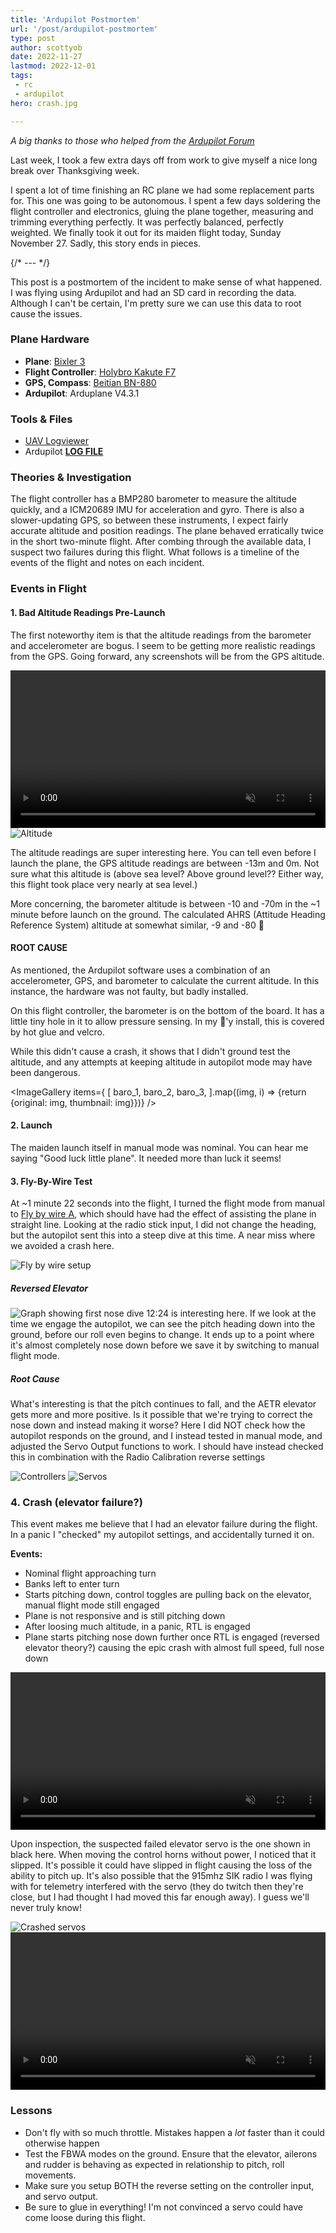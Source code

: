 ```yaml
---
title: 'Ardupilot Postmortem'
url: '/post/ardupilot-postmortem'
type: post
author: scottyob
date: 2022-11-27
lastmod: 2022-12-01
tags:
 - rc
 - ardupilot
hero: crash.jpg

---
```




*A big thanks to those who helped from the [Ardupilot Forum](https://discuss.ardupilot.org/t/crash-postmortem-why-the-pitch-down/93666/13)*

Last week, I took a few extra days off from work to give myself a nice long break over Thanksgiving week.

I spent a lot of time finishing an RC plane we had some replacement parts for. This one was going to be autonomous. I spent a few days soldering the flight controller and electronics, gluing the plane together, measuring and trimming everything perfectly. It was perfectly balanced, perfectly weighted. We finally took it out for its maiden flight today, Sunday November 27.  Sadly, this story ends in pieces.

{/* --- */}

This post is a postmortem of the incident to make sense of what happened.  I was flying using Ardupilot and had an SD card in recording the data.  Although I can't be certain, I'm pretty sure we can use this data to root cause the issues.

### Plane Hardware
* **Plane**: [Bixler 3](https://hobbyking.com/en_us/h-king-bixler-3-glider-1550-pnf.html)
* **Flight Controller**: [Holybro Kakute F7](https://ardupilot.org/copter/docs/common-holybro-kakutef7aio.html)
* **GPS, Compass**: [Beitian BN-880](https://ardupilot.org/copter/docs/common-beitian-gps.html)
* **Ardupilot**: Arduplane V4.3.1

### Tools & Files
* [UAV Logviewer](https://ardupilot.org/dev/docs/common-uavlogviewer.html)
* Ardupilot **<a href={logFile}>LOG FILE</a>**

### Theories & Investigation

The flight controller has a BMP280 barometer to measure the altitude quickly, and a ICM20689 IMU for acceleration and gyro.  There is also a slower-updating GPS, so between these instruments, I expect fairly accurate altitude and position readings.  The plane behaved erratically twice in the short two-minute flight.  After combing through the available data, I suspect two failures during this flight.  What follows is a timeline of the events of the flight and notes on each incident.

### Events in Flight

#### 1. Bad Altitude Readings Pre-Launch
The first noteworthy item is that the altitude readings from the barometer and accelerometer are bogus.  I seem to be getting more realistic readings from the GPS.  Going forward, any screenshots will be from the GPS altitude.

<video width="100%" loop controls autoPlay muted>
    <source src={altitude} />
</video>

<img src={altitudeImg} alt="Altitude" />

The altitude readings are super interesting here.  You can tell even before I launch the plane, the GPS altitude readings are between -13m and 0m.  Not sure what this altitude is (above sea level?  Above ground level?? Either way, this flight took place very nearly at sea level.)

More concerning, the barometer altitude is between -10 and -70m in the ~1 minute before launch on the ground.  The calculated AHRS (Attitude Heading Reference System) altitude at somewhat similar, -9 and -80  🫤

#### ROOT CAUSE
As mentioned, the Ardupilot software uses a combination of an accelerometer, GPS, and barometer to calculate the current altitude.  In this instance, the hardware was not faulty, but badly installed.  

On this flight controller, the barometer is on the bottom of the board.  It has a little tiny hole in it to allow pressure sensing.  In my 🤡'y install, this is covered by hot glue and velcro.

While this didn't cause a crash, it shows that I didn't ground test the altitude, and any attempts at keeping altitude in autopilot mode may have been dangerous.


<ImageGallery items={
    [
        baro_1,
        baro_2,
        baro_3,
    ].map((img, i) => {return {original: img, thumbnail: img}})}
/>


#### 2. Launch

The maiden launch itself in manual mode was nominal.  You can hear me saying "Good luck little plane".  It needed more than luck it seems!
<YouTube width="100%" height="400px" video="D03_c0LWJhM" />

#### 3. Fly-By-Wire Test

At ~1 minute 22 seconds into the flight, I turned the flight mode from manual to [Fly by wire A](https://ardupilot.org/plane/docs/fbwa-mode.html), which should have had the effect of assisting the plane in straight line.  Looking at the radio stick input, I did not change the heading, but the autopilot sent this into a steep dive at this time.  A near miss where we avoided a crash here.

<img src={fbw} alt="Fly by wire setup" />


##### Reversed Elevator
<img src={nosedive1} alt="Graph showing first nose dive" />
12:24 is interesting here. If we look at the time we engage the autopilot, we can see the pitch heading down into the ground, before our roll even begins to change.  It ends up to a point where it's almost completely nose down before we save it by switching to manual flight mode.

##### Root Cause

What's interesting is that the pitch continues to fall, and the AETR elevator gets more and more positive.  Is it possible that we're trying to correct the nose down and instead making it worse?  Here I did NOT check how the autopilot responds on the ground, and I instead tested in manual mode, and adjusted the Servo Output functions to work.  I should have instead checked this in combination with the Radio Calibration reverse settings

<img src={controllers} alt="Controllers" />
<img src={servos} alt="Servos" />

### 4. Crash (elevator failure?)

This event makes me believe that I had an elevator failure during the flight. In a panic I "checked" my autopilot settings, and accidentally turned it on.

**Events:**
* Nominal flight approaching turn
* Banks left to enter turn
* Starts pitching down, control toggles are pulling back on the elevator, manual flight mode still engaged
* Plane is not responsive and is still pitching down
* After loosing much altitude, in a panic, RTL is engaged
* Plane starts pitching nose down further once RTL is engaged (reversed elevator theory?) causing the epic crash with almost full speed, full nose down

<video width="100%" controls autoPlay muted>
    <source src={crash} />
</video>

Upon inspection, the suspected failed elevator servo is the one shown in black here.  When moving the control horns without power, I noticed that it slipped.  It's possible it could have slipped in flight causing the loss of the ability to pitch up.  It's also possible that the 915mhz SIK radio I was flying with for telemetry interfered with the servo (they do twitch then they're close, but I had thought I had moved this far enough away).  I guess we'll never truly know!

<img src={crashedServos} alt="Crashed servos" />
<video width="100%" controls autoPlay loop muted>
    <source src={badServo} />
</video>


### Lessons
* Don't fly with so much throttle.  Mistakes happen a *lot* faster than it could otherwise happen
* Test the FBWA modes on the ground.  Ensure that the elevator, ailerons and rudder is behaving as expected in relationship to pitch, roll movements.
* Make sure you setup BOTH the reverse setting on the controller input, and servo output.
* Be sure to glue in everything!  I'm not convinced a servo could have come loose during this flight.

